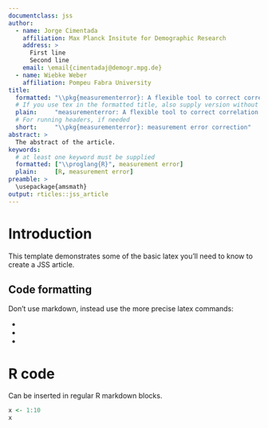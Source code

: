 ```yaml
---
documentclass: jss
author:
  - name: Jorge Cimentada
    affiliation: Max Planck Insitute for Demographic Research
    address: >
      First line
      Second line
    email: \email{cimentadaj@demogr.mpg.de}
  - name: Wiebke Weber
    affiliation: Pompeu Fabra University
title:
  formatted: "\\pkg{measurementerror}: A flexible tool to correct correlation and covariance matrices for measurement error"
  # If you use tex in the formatted title, also supply version without
  plain:     "measurementerror: A flexible tool to correct correlation and covariance matrices for measurement error"
  # For running headers, if needed
  short:     "\\pkg{measurementerror}: measurement error correction"
abstract: >
  The abstract of the article.
keywords:
  # at least one keyword must be supplied
  formatted: ["\\proglang{R}", measurement error]
  plain:     [R, measurement error]
preamble: >
  \usepackage{amsmath}
output: rticles::jss_article
---
```


# Introduction

This template demonstrates some of the basic latex you'll need to know to create a JSS article.

## Code formatting

Don't use markdown, instead use the more precise latex commands:

* \proglang{Java}
* \pkg{plyr}
* \code{print("abc")}

# R code

Can be inserted in regular R markdown blocks.

```r
x <- 1:10
x
```
